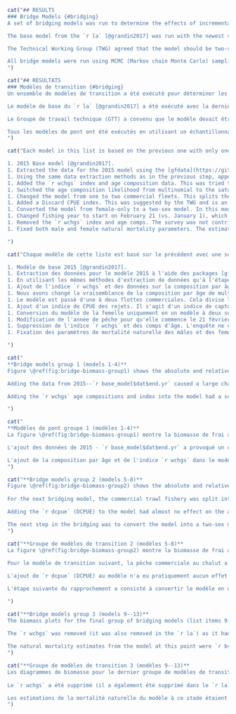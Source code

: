 ```r
cat("## RESULTS
### Bridge Models {#bridging}
A set of bridging models was run to determine the effects of incremental model modifications while moving from the single-sex, single-fleet `r la` model to the two-sex, two-fleet model used in this assessment.

The base model from the `r la` [@grandin2017] was run with the newest version of the `r iscam` [@iscam] code and the original data files. The parameter estimates, reference points, estimated trajectories, index fits, and age composition fits were determined to be identical. The 2015 model was a female-only catch-at-age model with four indices of abundance, which included the three Synoptic surveys and the Hecate Strait Multispecies assemblage survey.

The Technical Working Group (TWG) agreed that the model should be two-sex, based on the sexual dimorphism observed in the age and length data for this species, and there being eight more years of data since the `r la`, which allowed for a larger number of age proportion specimens for each sex.

All bridge models were run using MCMC (Markov chain Monte Carlo) sampling with a chain length of `r f(mcmc_chain_length)`, retaining every `r f(mcmc_sample_freq)`th sample, giving `r f(mcmc_num_samples)` samples, which were then burned in by `r f(mcmc_burn_in)` giving a total of `r f(mcmc_actual_samples)` samples used for inference.
")
```
```r
cat("## RÉSULTATS
### Modèles de transition {#bridging}
Un ensemble de modèles de transition a été exécuté pour déterminer les effets des modifications incrémentielles du modèle lors du passage du modèle `r la` unisexe et à flotte unique au modèle unisexe et à flotte double utilisé dans cette évaluation.

Le modèle de base du `r la` [@grandin2017] a été exécuté avec la dernière version du code `r iscam` [@iscam] et les fichiers de données originaux. Les estimations des paramètres, les points de référence, les trajectoires estimées, les ajustements de l'indice et les ajustements de la composition par âge ont été jugés identiques. Le modèle de 2015 était un modèle de capture à l'âge pour les femelles uniquement, avec 4 indices d'abondance, qui incluaient les trois relevés synoptiques et le relevé d'assemblage multispécifique du détroit d'Hécate.

Le Groupe de travail technique (GTT) a convenu que le modèle devait être divisé en deux sexes, sur la base du dimorphisme sexuel observé dans les données d'âge et de longueur pour cette espèce, et du fait qu'il y avait 8 années supplémentaires de données depuis le `r la`, ce qui permettait d'avoir un plus grand nombre de spécimens proportionnels à l'âge pour chaque sexe.

Tous les modèles de pont ont été exécutés en utilisant un échantillonnage MCMC (Markov chain Monte Carlo) avec une longueur de chaîne de `r f(mcmc_chain_length)`, retenant chaque `r f(mcmc_sample_freq)`ème échantillon, ce qui donne `r f(mcmc_num_samples)` échantillons, qui ont ensuite été brûlés par `r f(mcmc_burn_in)` donnant un total de `r f(mcmc_actual_samples)` échantillons utilisés pour l'inférence.
")
```

```r
cat("Each model in this list is based on the previous one with only one change made so incremental changes can be tracked.

1. 2015 Base model [@grandin2017].
1. Extracted the data for the 2015 model using the [gfdata](https://github.com/pbs-assess/gfdata)/[gfplot](https://github.com/pbs-assess/gfplot) packages, which have been used in several assessments and in the [gfsynopsis](https://github.com/pbs-assess/gfsynopsis) report [@anderson2019synopsis; @dfo2022synopsis].
1. Using the same data extraction methods as in the previous step, appended data up to and including 2021. The proportion female was changed in this step from 0.70 to `r total_prop_female`.
1. Added the `r wchgs` index and age composition data. This was tried to determine how the additional survey years since 2015 contributed to the model fit.
1. Switched the age composition likelihood from multinomial to the saturating parameterization of the Dirichlet-multinomial [@thorson2016]. We did this because in more complex model configurations, the multivariate normal logistic had convergence issues and the standard multinomial would have required manually re-weighting the age proportions for each model run [@francis2016].
1. Changed the model from one to two commercial fleets. This splits the commercial trawl catch into catch from Freezer Trawlers and Shoreside fleets. This was done on the recommendation of the Technical Working Group (TWG) since the large freezer trawlers may fish differently and have different selectivity than the shoreside vessels.
1. Added a Discard CPUE index. This was suggested by the TWG and is an index of catch per unit effort for vessels that were not fishing for `r sp` and therefore were discarding all that they caught incidentally. The selectivity could not be estimated for this index since there are no age composition data for it, so its selectivity was fixed to values representative of other estimated selectivities from other gears. See Appendix \@ref(app:dcpue) for details on how this index was generated.
1. Converted the model from female-only to a two-sex model. In this model, the two natural mortality parameters for male and female were estimated.
1. Changed fishing year to start on February 21 (vs. January 1), which is the date currently used by Fisheries Management for the fishing year.
1. Removed the `r wchgs` index and age comps. The survey was not contributing meaningfully to the assessment and the estimated selectivities were not viable due to too few samples. Its removal was suggested by the TWG.
1. Fixed both male and female natural mortality parameters. The estimated values were quite low for this species based on assessments in neighbouring jurisdictions [@goa2017; @goa2019; @goa2020; @goa2021].

")
```

```r
cat("Chaque modèle de cette liste est basé sur le précédent avec une seule modification afin de pouvoir suivre les changements incrémentaux.

1. Modèle de base 2015 [@grandin2017].
1. Extraction des données pour le modèle 2015 à l'aide des packages [gfdata](https://github.com/pbs-assess/gfdata)/[gfplot](https://github.com/pbs-assess/gfplot), qui ont été utilisés dans plusieurs évaluations et dans le rapport [gfsynopsis](https://github.com/pbs-assess/gfsynopsis) [@anderson2019synopsis; @dfo2022synopsis].
1. En utilisant les mêmes méthodes d'extraction de données qu'à l'étape précédente, les données ont été ajoutées jusqu'en 2021 inclus. La proportion de femmes a été modifiée dans cette étape, passant de 0,70 à `r total_prop_female`.
1. Ajout de l'indice `r wchgs` et des données sur la composition par âge. On a essayé de déterminer comment les années d'enquête supplémentaires depuis 2015 contribuaient à l'ajustement du modèle.
1. Nous avons changé la vraisemblance de la composition par âge de multinomiale à la paramétrisation saturante de la Dirichlet-multinomiale [@thorson2016]. Nous avons fait cela parce que dans les configurations de modèles plus complexes, la logistique normale multivariée avait des problèmes de convergence et le multinomial standard aurait nécessité de repondérer manuellement les proportions d'âge pour chaque exécution du modèle [@francis2016].
1. Le modèle est passé d'une à deux flottes commerciales. Cela divise la prise commerciale au chalut en prise des chalutiers congélateurs et des flottes côtières. Ceci a été fait sur la recommandation du groupe de travail technique (TWG) puisque les grands chalutiers congélateurs peuvent pêcher différemment et avoir une sélectivité différente de celle des navires côtiers.
1. Ajout d'un indice de CPUE des rejets. Il s'agit d'un indice de capture par unité d'effort pour les navires qui ne pêchaient pas de `r sp` et qui rejetaient donc tout ce qu'ils capturaient accidentellement. La sélectivité n'a pas pu être estimée pour cet indice car il n'existe pas de données sur la composition par âge, de sorte que sa sélectivité a été fixée à des valeurs représentatives d'autres sélectivités estimées pour d'autres engins. Voir l'annexe \@ref(app:dcpue) pour plus de détails sur la façon dont cet indice a été généré.
1. Conversion du modèle de la femelle uniquement en un modèle à deux sexes. Dans ce modèle, les deux paramètres de mortalité naturelle pour les mâles et les femelles ont été estimés.
1. Modification de l'année de pêche pour qu'elle commence le 21 février (au lieu du 1er janvier), qui est la date actuellement utilisée par la gestion des pêches pour l'année de pêche.
1. Suppression de l'indice `r wchgs` et des comps d'âge. L'enquête ne contribuait pas de manière significative à l'évaluation et les sélectivités estimées n'étaient pas viables en raison du nombre insuffisant d'échantillons. Sa suppression a été suggérée par le GTT.
1. Fixation des paramètres de mortalité naturelle des mâles et des femelles. Les valeurs estimées étaient assez faibles pour cette espèce d'après les évaluations réalisées dans les juridictions voisines [@goa2017; @goa2019; @goa2020; @goa2021].

")
```

```r
cat("
**Bridge models group 1 (models 1-4)**
Figure \@ref(fig:bridge-biomass-group1) shows the absolute and relative spawning biomass for the first four bridging models in the list above (list items 1--4). Changing the data extraction method for all data up to 2014 had minimal effect, with only a small difference in 2015 absolute biomass and a very small difference in 2015 relative biomass. Small changes in data are mainly due to changes in survey indices, which are caused by survey blocks being removed from the entire survey series. These blocks were found to be unfishable or inappropriate for the index in the surveys since 2014 and were removed from the entire series, changing the historical indices slightly from those included in the `r la`.

Adding the data from 2015--`r base_model$dat$end.yr` caused a large change in the biomass trajectories (Figure \@ref(fig:bridge-biomass-group1)). The biomass began dropping more rapidly starting in 2002, with a relatively steep drop from 2010--2020. This decline in the biomass is caused mainly by the declining indices of abundance in that time period. From 2021--2022 the model shows the beginnings of an upward trend. Credible intervals (CIs) became much narrower with the addition of the 2015--`r base_model$dat$end.yr` data. However, the estimated parameters (except steepness) are all moderately to highly correlated (Figure \@ref(fig:fig-bridge3-pairs)). All the bridging models that follow have high correlation between parameters, except for the last one in which the natural mortalities for both sexes were fixed.

Adding the `r wchgs` age compositions and index into the model had a scaling effect in the earlier part of the trajectory, but both absolute and relative biomasses were nearly identical for 2022 (Figure \@ref(fig:bridge-biomass-group1)).

")
```

```r
cat("
**Modèles de pont groupe 1 (modèles 1-4)**
La figure \@ref(fig:bridge-biomass-group1) montre la biomasse de frai absolue et relative pour les quatre premiers modèles de transition de la liste ci-dessus (éléments de la liste 1--4). Le changement de la méthode d'extraction des données pour toutes les données jusqu'en 2014 n'a eu qu'un effet minime, avec seulement une petite différence dans la biomasse absolue de 2015 et une très petite différence dans la biomasse relative de 2015. Les petits changements dans les données sont principalement dus à des changements dans les indices d'enquête, qui sont causés par des blocs d'enquête qui ont été retirés de la série d'enquête entière. Ces blocs ont été jugés non pêchables ou inappropriés pour l'indice dans les enquêtes depuis 2014 et ont été retirés de l'ensemble de la série, modifiant légèrement les indices historiques par rapport à ceux inclus dans le `r la`.

L'ajout des données de 2015 - `r base_model$dat$end.yr` a provoqué un changement important dans les trajectoires de la biomasse (Figure \@ref(fig:bridge-biomass-group1)). La biomasse a commencé à chuter plus rapidement à partir de 2002, avec une chute relativement importante entre 2010 et 2020. Cette baisse de la biomasse est principalement due à la diminution des indices d'abondance au cours de cette période. À partir de 2021-2022, le modèle montre le début d'une tendance à la hausse. Les intervalles de crédibilité (IC) sont devenus beaucoup plus étroits avec l'ajout des données 2015--`r base_model$dat$end.yr`. Cependant, les paramètres estimés (à l'exception de la pente) sont tous modérément à fortement corrélés (Figure \@ref(fig:fig-bridge3-pairs)). Tous les modèles de transition qui suivent ont une corrélation élevée entre les paramètres, à l'exception du dernier dans lequel les mortalités naturelles pour les deux sexes ont été fixées.

L'ajout de la composition par âge et de l'indice `r wchgs` dans le modèle a eu un effet d'échelle dans la première partie de la trajectoire, mais les biomasses absolues et relatives étaient presque identiques pour 2022 (Figure \@ref(fig:bridge-biomass-group1)).
")
```

```r
cat("**Bridge models group 2 (models 5-8)**
Figure \@ref(fig:bridge-biomass-group2) shows the absolute and relative spawning biomass for the second group of four bridging models (list items 5--8). Changing the age data weighting to the saturated Dirichlet multinomial (DM) [@thorson2016], caused a drop in absolute biomass and $B_0$. The $B_0$ median for the first model in Figure \@ref(fig:bridge-biomass-group2), when compared to the $B_0$ median for the last model in Figure \@ref(fig:bridge-biomass-group1) shows a difference of`r f((as.numeric(bvals[[1]][[4]]$bo[1]) - as.numeric(bvals[[2]][[1]]$bo[1])) * 1000)` t (from `r f(as.numeric(bvals[[1]][[4]]$bo[1]) * 1000)` to `r f(as.numeric(bvals[[2]][[1]]$bo[1]) * 1000)` t). However, the biomass estimates were also scaled down, so the `r bvals[[1]][[4]]$depl[3]` relative biomass only dropped a small amount (from `r bvals[[1]][[4]]$depl[1]` to `r bvals[[2]][[1]]$depl[1]`).
    
For the next bridging model, the commercial trawl fishery was split into two fleets: the `r base_model$dat$fleet_gear_names[1]` and `r base_model$dat$fleet_gear_names[2]` fleets. This changed the model internals but had negligible effect on the biomass and relative biomass trajectories (Figure \@ref(fig:bridge-biomass-group2)).

Adding the `r dcpue` (DCPUE) to the model had almost no effect on the absolute biomass and $B_0$ estimates. It did, however, reduce the credible interval (Figure \@ref(fig:bridge-biomass-group2)) on the absolute spawning biomass time series.

The next step in the bridging was to convert the model into a two-sex model. All previous bridge models were female-only. This step involved significant modifications to the `r iscam` model code. This change caused a drop in final-year biomass and relative biomass, and some overall scaling up of the historical relative biomass trajectory (Figure \@ref(fig:bridge-biomass-group2)). The selectivity age-at-50% estimates ($\hat{a}$) for females in the `r wchgs` for this model were unreasonable at `r split_sex_model_sel_ahat` years.
")
```

```r
cat("**Groupe de modèles de transition 2 (modèles 5-8)**
La figure \@ref(fig:bridge-biomass-group2) montre la biomasse de frai absolue et relative pour le deuxième groupe de quatre modèles de pontage (éléments de liste 5--8). La modification de la pondération des données sur l'âge en faveur de la méthode multinomiale de Dirichlet saturée (DM) [@thorson2016] a entraîné une baisse de la biomasse absolue et de $B_0$. La médiane $B_0$ pour le premier modèle de la figure \@ref(fig:bridge-biomass-group2), comparée à la médiane $B_0$ pour le dernier modèle de la figure \@ref(fig:bridge-biomass-group1), montre une différence de `r f(as.numeric(bvals[[1]][[4]]$bo[1]) - as.numeric(bvals[[2]][[1]]$bo[1]))` mille t (de `r bvals[[1]][[4]]$bo[1]` à `r bvals[[2]][[1]]$bo[1]` mille t). Toutefois, les estimations de la biomasse ont également été réduites, de sorte que la biomasse relative de `r bvals[[1]][[4]]$depl[3]` n'a diminué que légèrement (de `r bvals[[1]][[4]]$depl[1]` à `r bvals[[2]][[1]]$depl[1]`).
    
Pour le modèle de transition suivant, la pêche commerciale au chalut a été divisée en deux flottes : les flottes `r base_model$dat$fleet_gear_names[1]` et `r base_model$dat$fleet_gear_names[2]`. Cela a modifié les éléments internes du modèle mais a eu un effet négligeable sur les trajectoires de la biomasse et de la biomasse relative (figure \@ref(fig:bridge-biomass-group2)).

L'ajout de `r dcpue` (DCPUE) au modèle n'a eu pratiquement aucun effet sur les estimations de la biomasse absolue et de $B_0$. Elle a cependant réduit l'intervalle de crédibilité (Figure \@ref(fig:bridge-biomass-group2)) sur la série temporelle de la biomasse de frai absolue.

L'étape suivante du rapprochement a consisté à convertir le modèle en un modèle à deux sexes. Tous les modèles de pont précédents étaient exclusivement féminins. Cette étape a impliqué des modifications significatives du code du modèle `r iscam`. Ce changement a entraîné une baisse de la biomasse de l'année finale et de la biomasse relative, ainsi qu'une augmentation globale de la trajectoire historique de la biomasse relative (figure \@ref(fig:bridge-biomass-group2)). Les estimations de la sélectivité de l'âge à 50% ($\hat{a}$) pour les femelles dans les `r wchgs` pour ce modèle étaient déraisonnables à `r split_sex_model_sel_ahat` ans.

")
```

```r
cat("**Bridge models group 3 (models 9--13)**
The biomass plots for the final group of bridging models (list items 9-13) can be found in Figure \@ref(fig:bridge-biomass-group3). For the first of these models, the fishing year was changed from what it was in the `r la`, January 1--December 31 to February 21--February 20. This change was made to reflect the start date for the fishery each year in Canada (February 21). The effect of this is the median $B_0$ and relative biomass being the same as the two-sex base model found in Figure \@ref(fig:bridge-biomass-group2). The credible interval of the absolute biomass is the same size but moves slightly from `r bvals[[2]][[4]]$sbt[2]` to `r bvals[[3]][[1]]$sbt[2]`. The credible interval on the relative biomass is the same in size and position for the base model and the model with the fishery timing change (Figure \@ref(fig:bridge-biomass-group3)).
    
The `r wchgs` was removed (it was also removed in the `r la`) as it had poor selectivity estimates.

The natural mortality estimates from the model at this point were `r bvals[[3]][[2]]$m_male[1]` for males and `r bvals[[3]][[2]]$m_female[1]` for females with credible intervals of `r bvals[[3]][[2]]$m_male[2]` and `r bvals[[3]][[2]]$m_female[2]` respectively. The female estimate of natural mortality was close to the fixed value for females in assessments done in neighbouring jurisdictions (0.20), but the male estimate was much lower than what was used in neighboring stocks (0.35). Based on the estimated natural mortality values and the high correlation between estimated parameters for this model (Figure \@ref(fig:fig-bridge10-pairs)), we decided to fix the natural mortalities at the same values as the Gulf of Alaska and Bering Sea and Aleutian Islands assessments [@goa2021; @goa2020; @goa2019; @bering2019]; 0.20 for females and 0.35 for males.
")
```

```r
cat("**Groupe de modèles de transition 3 (modèles 9--13)**
Les diagrammes de biomasse pour le dernier groupe de modèles de transition (éléments de la liste 9-13) figurent dans la figure \@ref(fig:bridge-biomass-group3). Pour le premier de ces modèles, l'année de pêche a été modifiée par rapport à ce qu'elle était dans le `r la`, à savoir du 1er janvier au 31 décembre, au 21 février au 20 février. Ce changement a été effectué pour refléter la date de début de la pêche chaque année au Canada (21 février). Cela a pour effet d'augmenter légèrement la médiane $B_0$ de `r bvals[[2]][[4]]$sbo[1]` à `r bvals[[3]][[1]]$sbo[1]` mille t, et la `r bvals[[2]][[4]]$depl[3]` biomasse relative étant ramenée de `r bvals[[2]][[4]]$depl[1]` à `r bvals[[3]][[1]]$depl[1]`. L'intervalle de crédibilité de la biomasse absolue est fortement réduit par cette modification de la période de pêche, qui passe de `r bvals[[2]][[4]]$sbt[2]` à `r bvals[[3]][[1]]$sbt[2]`. L'intervalle de crédibilité de la biomasse relative est également beaucoup plus petit que celui du modèle précédent dans le groupe 2 ; `r bvals[[2]][[4]]$depl[2]` pour le modèle précédent contre `r bvals[[3]][[1]]$depl[2]` pour le modèle avec changement de période de pêche (figure \@ref(fig:bridge-biomass-group3)). Ce minuscule intervalle de crédibilité indique que les paramètres sont fortement autocorrélés, comme le montrent les figures \@ref(fig:fig-bridge-fishing-year-autocor) et \@ref(fig:fig-bridge-fishing-year-selpars-autocor).
    
Le `r wchgs` a été supprimé (il a également été supprimé dans le `r la`) car il avait peu d'effet sur la biomasse et les estimations de sélectivité étaient médiocres (Figure \@ref(fig:bridge-biomass-group3)). Le résultat a été une trajectoire de biomasse réduite, avec une biomasse relative similaire à celle du modèle précédent.

Les estimations de la mortalité naturelle du modèle à ce stade étaient `r bvals[[3]][[2]]$m_male[1]` pour les mâles et `r bvals[[3]][[2]]$m_female[1]` pour les femelles, avec des intervalles crédibles de `r bvals[[3]][[2]]$m_male[2]` et `r bvals[[3]][[2]]$m_female[2]`, respectivement. L'estimation de la mortalité naturelle des femelles était proche de la valeur fixée pour les femelles dans les évaluations réalisées dans les juridictions voisines (0,20), mais l'estimation des mâles était beaucoup plus faible que celle utilisée dans les stocks voisins (0,35). Sur la base des valeurs estimées de la mortalité naturelle et de la forte corrélation entre les paramètres estimés pour ce modèle (Figure \@ref(fig:fig-bridge10-pairs)), nous avons décidé de fixer les mortalités naturelles aux mêmes valeurs que les évaluations du Golfe de l'Alaska et de la Mer de Béring et des Iles Aléoutiennes [@goa2021; @goa2020; @goa2019; @bering2019]; 0,20 pour les femelles et 0,35 pour les mâles.
")
```
